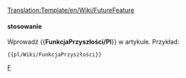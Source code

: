 <noinclude>[[Translation:Template/en/Wiki/FutureFeature]]</noinclude>
{{en/Ambox| type  = notice
| image = en/Manual/Current event.png
| text  = <strong>W budowie</strong><br>Ta funkcja jest obecnie w '''w fazie rozwoju''', i nie jest obecnie dostępna w stabilnej wersji OpenTTD ani w [[pl/Archive/Community/Wersje nightly|nocnym budowaniu]].
}}<noinclude>

==== stosowanie====
Wprowadź <nowiki>{{</nowiki>'''FunkcjaPrzyszłości/Pl'''<nowiki>}}</nowiki> w artykule. Przykład:
<pre>{{pl/Wiki/FunkcjaPrzyszłości}}</pre>

<!--[[Category:Templates|F]][[Category:Message boxes|F]]--> [[Category:pl/Community/InfoBox|F]]</noinclude>